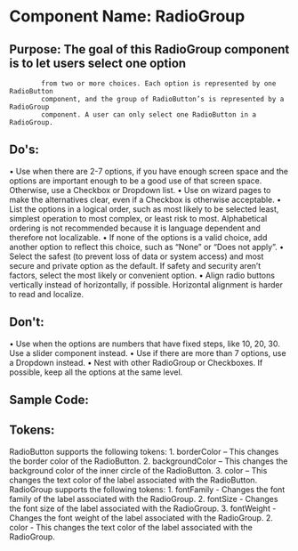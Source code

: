  # Component Name: RadioGroup

## Purpose: The goal of this RadioGroup component is to let users select one option
            from two or more choices. Each option is represented by one RadioButton
            component, and the group of RadioButton’s is represented by a RadioGroup
            component. A user can only select one RadioButton in a RadioGroup.

## Do's:
  •	Use when there are 2-7 options, if you have enough screen space and the options are important enough to be a good use of that screen space. Otherwise, use a Checkbox or Dropdown list.
  •	Use on wizard pages to make the alternatives clear, even if a Checkbox is otherwise acceptable.
  •	List the options in a logical order, such as most likely to be selected least, simplest operation to most complex, or least risk to most. Alphabetical ordering is not recommended because it is language dependent and therefore not localizable.
  •	If none of the options is a valid choice, add another option to reflect this choice, such as “None” or “Does not apply”.
  •	Select the safest (to prevent loss of data or system access) and most secure and private option as the default. If safety and security aren’t factors, select the most likely or convenient option.
  •	Align radio buttons vertically instead of horizontally, if possible. Horizontal alignment is harder to read and localize.

## Don't:
  •	Use when the options are numbers that have fixed steps, like 10, 20, 30. Use a slider component instead.
  •	Use if there are more than 7 options, use a Dropdown instead.
  •	Nest with other RadioGroup or Checkboxes. If possible, keep all the options at the same level.

## Sample Code:
  <RadioGroup label="This is a test RadioGroup" defaultSelectedKey="A"
  onChange={onChange}>
      <RadioButton content="Option A" buttonKey="A" />
      <RadioButton content="Option B" buttonKey="B" />
      <RadioButton content="Option C" buttonKey="C" disabled={true} />
      <RadioButton content="Option D" buttonKey="D" />
    </RadioGroup>

## Tokens:
  RadioButton supports the following tokens:
    1.	borderColor – This changes the border color of the RadioButton.
    2.	backgroundColor – This changes the background color of the inner circle of the RadioButton.
    3.	color – This changes the text color of the label associated with the RadioButton.
  RadioGroup supports the following tokens:
    1.  fontFamily - Changes the font family of the label associated with the RadioGroup.
    2.  fontSize - Changes the font size of the label associated with the RadioGroup.
    3.  fontWeight - Changes the font weight of the label associated with the RadioGroup.
    2.  color - This changes the text color of the label associated with the RadioGroup.
